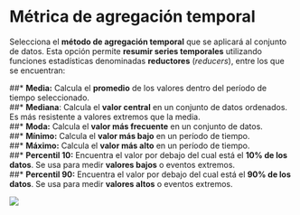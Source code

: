 # Métrica de agregación temporal {#agregacion-temporal}

Selecciona el **método de agregación temporal** que se aplicará al conjunto de datos. Esta opción permite **resumir series temporales** utilizando funciones estadísticas denominadas **reductores** (*reducers*), entre los que se encuentran:

##* **Media:** Calcula el **promedio** de los valores dentro del período de tiempo seleccionado.  
##* **Mediana**: Calcula el **valor central** en un conjunto de datos ordenados. Es más resistente a valores extremos que la media.  
##* **Moda:** Calcula el **valor más frecuente** en un conjunto de datos.  
##* **Mínimo:** Calcula el **valor más bajo** en un período de tiempo.  
##* **Máximo:** Calcula el **valor más alto** en un período de tiempo.  
##* **Percentil 10:** Encuentra el valor por debajo del cual está el **10% de los datos**. Se usa para medir **valores bajos** o eventos extremos.  
##* **Percentil 90:** Encuentra el valor por debajo del cual está el **90% de los datos**. Se usa para medir **valores altos** o eventos extremos.

![](assets/aggregationTime.png)
